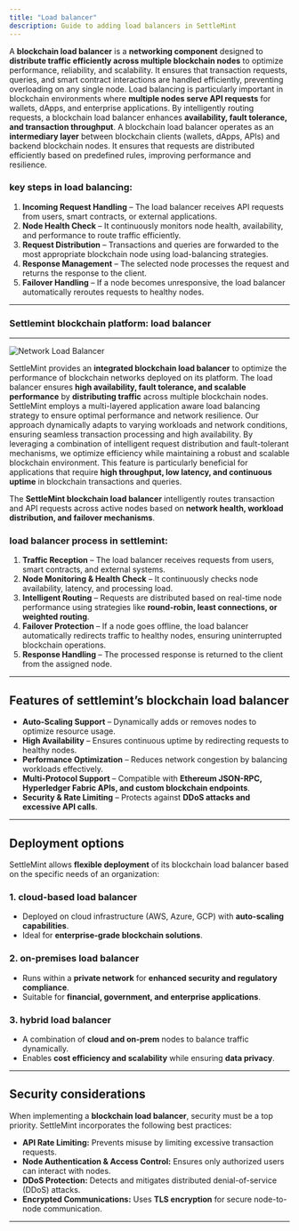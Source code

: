 ```yaml
---
title: "Load balancer"
description: Guide to adding load balancers in SettleMint
---
```



A **blockchain load balancer** is a **networking component** designed to
**distribute traffic efficiently across multiple blockchain nodes** to optimize
performance, reliability, and scalability. It ensures that transaction requests,
queries, and smart contract interactions are handled efficiently, preventing
overloading on any single node. Load balancing is particularly important in
blockchain environments where **multiple nodes serve API requests** for wallets,
dApps, and enterprise applications. By intelligently routing requests, a
blockchain load balancer enhances **availability, fault tolerance, and
transaction throughput**. A blockchain load balancer operates as an
**intermediary layer** between blockchain clients (wallets, dApps, APIs) and
backend blockchain nodes. It ensures that requests are distributed efficiently
based on predefined rules, improving performance and resilience.

### **key steps in load balancing:**

1. **Incoming Request Handling** – The load balancer receives API requests from
   users, smart contracts, or external applications.
2. **Node Health Check** – It continuously monitors node health, availability,
   and performance to route traffic efficiently.
3. **Request Distribution** – Transactions and queries are forwarded to the most
   appropriate blockchain node using load-balancing strategies.
4. **Response Management** – The selected node processes the request and returns
   the response to the client.
5. **Failover Handling** – If a node becomes unresponsive, the load balancer
   automatically reroutes requests to healthy nodes.

---

### Settlemint blockchain platform: load balancer

---

![Network Load Balancer](../../../img/platfrom-components/evm-load-balancer.png)

SettleMint provides an **integrated blockchain load balancer** to optimize the
performance of blockchain networks deployed on its platform. The load balancer
ensures **high availability, fault tolerance, and scalable performance** by
**distributing traffic** across multiple blockchain nodes.  
SettleMint employs a multi-layered application aware load balancing strategy to
ensure optimal performance and network resilience. Our approach dynamically
adapts to varying workloads and network conditions, ensuring seamless
transaction processing and high availability. By leveraging a combination of
intelligent request distribution and fault-tolerant mechanisms, we optimize
efficiency while maintaining a robust and scalable blockchain environment. This
feature is particularly beneficial for applications that require **high
throughput, low latency, and continuous uptime** in blockchain transactions and
queries.

The **SettleMint blockchain load balancer** intelligently routes transaction and
API requests across active nodes based on **network health, workload
distribution, and failover mechanisms**.

### **load balancer process in settlemint:**

1. **Traffic Reception** – The load balancer receives requests from users, smart
   contracts, and external systems.
2. **Node Monitoring & Health Check** – It continuously checks node
   availability, latency, and processing load.
3. **Intelligent Routing** – Requests are distributed based on real-time node
   performance using strategies like **round-robin, least connections, or
   weighted routing**.
4. **Failover Protection** – If a node goes offline, the load balancer
   automatically redirects traffic to healthy nodes, ensuring uninterrupted
   blockchain operations.
5. **Response Handling** – The processed response is returned to the client from
   the assigned node.

---

## Features of settlemint’s blockchain load balancer

- **Auto-Scaling Support** – Dynamically adds or removes nodes to optimize
  resource usage.
- **High Availability** – Ensures continuous uptime by redirecting requests to
  healthy nodes.
- **Performance Optimization** – Reduces network congestion by balancing
  workloads effectively.
- **Multi-Protocol Support** – Compatible with **Ethereum JSON-RPC, Hyperledger
  Fabric APIs, and custom blockchain endpoints**.
- **Security & Rate Limiting** – Protects against **DDoS attacks and excessive
  API calls**.

---

## Deployment options

SettleMint allows **flexible deployment** of its blockchain load balancer based
on the specific needs of an organization:

### **1. cloud-based load balancer**

- Deployed on cloud infrastructure (AWS, Azure, GCP) with **auto-scaling
  capabilities**.
- Ideal for **enterprise-grade blockchain solutions**.

### **2. on-premises load balancer**

- Runs within a **private network** for **enhanced security and regulatory
  compliance**.
- Suitable for **financial, government, and enterprise applications**.

### **3. hybrid load balancer**

- A combination of **cloud and on-prem** nodes to balance traffic dynamically.
- Enables **cost efficiency and scalability** while ensuring **data privacy**.

---

## Security considerations

When implementing a **blockchain load balancer**, security must be a top
priority. SettleMint incorporates the following best practices:

- **API Rate Limiting:** Prevents misuse by limiting excessive transaction
  requests.
- **Node Authentication & Access Control:** Ensures only authorized users can
  interact with nodes.
- **DDoS Protection:** Detects and mitigates distributed denial-of-service
  (DDoS) attacks.
- **Encrypted Communications:** Uses **TLS encryption** for secure node-to-node
  communication.

---
